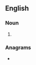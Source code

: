 {{also|tape-worms}}
==English==

===Noun===
{{head|en|noun plural form}}

# {{plural of|tapeworm|lang=en}}

===Anagrams===
* {{anagrams|en|pomwaters}}